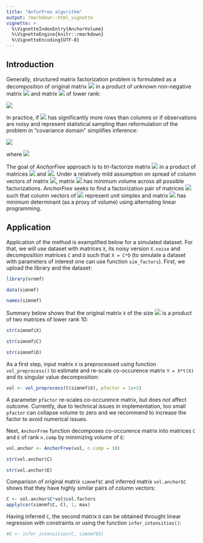 ```yaml
---
title: "AnforFree algorithm"
output: rmarkdown::html_vignette
vignette: >
  %\VignetteIndexEntry{AnchorVolume}
  %\VignetteEngine{knitr::rmarkdown}
  %\VignetteEncoding{UTF-8}
---
```

  
## Introduction  
  
  Generally, structured matrix factorization problem is formulated as a decomposition of original matrix <img src="https://render.githubusercontent.com/render/math?math=X"> in a product of unknown non-negative matrix <img src="https://render.githubusercontent.com/render/math?math=C"> and matrix <img src="https://render.githubusercontent.com/render/math?math=D"> of lower rank: 
  
    
<img src="https://render.githubusercontent.com/render/math?math=\begin{aligned}X = C \cdot D \end{aligned}">

  In practice, if <img src="https://render.githubusercontent.com/render/math?math=X"> has significantly more rows than columns or if observations are noisy and represent statistical sampling than reformulation of the problem in "covariance domain" simplifies inference:
  
<img src="https://render.githubusercontent.com/render/math?math=\begin{aligned}Y = C \cdot E \cdot C^{T},\end{aligned}">

  where <img src="https://render.githubusercontent.com/render/math?math=Y = X \cdot X^{T}, E = D \cdot D^{T}.">
  
  The goal of _AnchorFree_ approach is to tri-factorize matrix <img src="https://render.githubusercontent.com/render/math?math=Y"> in a product of matrices <img src="https://render.githubusercontent.com/render/math?math=C"> and <img src="https://render.githubusercontent.com/render/math?math=E">. Under a relatively mild assumption on spread of column vectors of matrix <img src="https://render.githubusercontent.com/render/math?math=C">, matrix <img src="https://render.githubusercontent.com/render/math?math=E"> has minimum volume across all possible factorizations. _AnchorFree_ seeks to find a factorization pair of matrices <img src="https://render.githubusercontent.com/render/math?math=(C, E)"> such that column vectors of <img src="https://render.githubusercontent.com/render/math?math=C"> represent unit simplex and matrix <img src="https://render.githubusercontent.com/render/math?math=E"> has minimum determinant (as a proxy of volume) using alternating linear programming. 

## Application

Application of the method is examplified below for a simulated dataset. For that, we will use dataset with matrices `X`, its noisy version `X.noise` and decomposition matrices `C` and `D` such that `X = C*D` (to simulate a dataset with parameters of interest one can use function `sim_factors`). First, we upload the library and the dataset:
  
  ```r
library(vrnmf)

data(simnmf)

names(simnmf)
```

Summary below shows that the original matrix `X` of the size <img src="https://render.githubusercontent.com/render/math?math=192 \cdot 3000"> is a product of two matrices of lower rank 10:
  
  ```r
str(simnmf$X)

str(simnmf$C)

str(simnmf$D)
```

As a first step, input matrix `X` is preprocessed using function `vol_preprocess()` to estimate and re-scale co-occurence matrix `Y = X*t(X)` and its singular value decomposition:
  
  ```r
vol <- vol_preprocess(t(simnmf$X), pfactor = 1e+5)
```

A parameter `pfactor` re-scales co-occurence matrix, but does not affect outcome. Currently, due to technical issues in implementation, too small `pfactor` can collapse volume to zero and we recommend to increase the factor to avoid numerical issues.

Next, `AnchorFree` function decomposes co-occurence matrix into matrices `C` and `E` of rank `n.comp` by minimizing volume of `E`:
  
  ```r
vol.anchor <- AnchorFree(vol, n.comp = 10)

str(vol.anchor$C)

str(vol.anchor$E)
```

Comparison of original matrix `simnmf$C` and inferred matrix `vol.anchor$C` shows that they have highly similar pairs of column vectors:
  
  ```r
C <- vol.anchor$C*vol$col.factors
apply(cor(simnmf$C, C), 1, max)
```

Having inferred `C`, the second matrix `D` can be obtained throught linear regression with constraints or using the function `infer_intensities()`:
  
  ```r
#D <- infer_intensities(C, simnmf$X)
```

